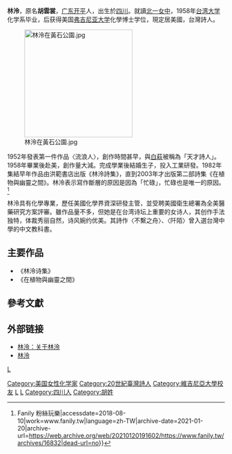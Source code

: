 '''林泠'''{{BD|1938年|catIdx=L林泠}}，原名'''胡雲裳'''，[[广东|广东]][[开平市|开平]]人，出生於[[四川|四川]]。就讀[[北一女中|北一女中]]，1958年[[台湾大学|台湾大学]]化学系毕业，后获得美国[[弗吉尼亚大学|弗吉尼亚大学]]化學博士学位，現定居美國，台灣詩人。

[[File:林泠在黃石公園.jpg|250px]]

1952年發表第一件作品〈流浪人〉，創作時間甚早，與[[白萩|白萩]]被稱為「天才詩人」。1958年畢業後赴美，創作量大減。完成學業後結婚生子，投入工業研發。1982年集結早年作品由洪範書店出版《林泠詩集》，直到2003年才出版第二部詩集《在植物與幽靈之間》。林泠表示寫作斷層的原因是因為「忙碌」，忙碌也是唯一的原因。<ref>{{Cite web|url=https://www.fanily.tw/archives/16832|title=率真早慧的女詩人─ 林泠 {{!}} Fanily 粉絲玩樂|accessdate=2018-08-10|work=www.fanily.tw|language=zh-TW|archive-date=2021-01-20|archive-url=https://web.archive.org/web/20210120191602/https://www.fanily.tw/archives/16832|dead-url=no}}</ref>

林泠具有化學專業，歷任美國化學界資深研發主管，並受聘美國衛生總署為全美醫藥研究方案評審。雖作品量不多，但她是在台湾诗坛上重要的女诗人，其创作手法独特，体裁秀丽自然，诗风婉约优美。其詩作〈不繫之舟〉、〈阡陌〉曾入選台灣中學的中文教科書。

==主要作品==
*《林泠诗集》
*《在植物與幽靈之間》

== 參考文獻 ==
{{reflist}}

==外部链接==
*[http://dcc.ndhu.edu.tw/trans/poemroad/lin-leng/archives/2005/12/post.html 林泠：关于林泠]{{dead link|date=2018年3月 |bot=InternetArchiveBot |fix-attempted=yes }}
*[https://web.archive.org/web/20070416130440/http://staff.whsh.tc.edu.tw/~huanyin/mofa/p/mofa_poet2.php 林泠]

{{wikisource}}
{{TW-writer-stub}}
{{DEFAULTSORT: Lin}}
[[category:台灣女性詩人|L]]
[[Category:美国女性化学家|Category:美国女性化学家]]
[[Category:20世紀臺灣詩人|Category:20世紀臺灣詩人]]
[[Category:維吉尼亞大學校友|Category:維吉尼亞大學校友]]
[[Category:國立臺灣大學理學院校友|L]]
[[Category:臺北市立第一女子高級中學校友|L]]
[[Category:四川人|Category:四川人]]
[[Category:胡姓|Category:胡姓]]